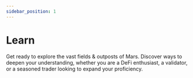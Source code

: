 ```yaml
---
sidebar_position: 1
---
```



# Learn

Get ready to explore the vast fields & outposts of Mars. Discover ways to deepen your understanding, whether you are a DeFi enthusiast, a validator, or a seasoned trader looking to expand your proficiency. 

<Cards title="Learn" />